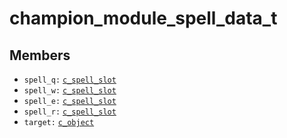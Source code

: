 # champion_module_spell_data_t

## Members

- `spell_q:` [`c_spell_slot`](/docs/classes/c_spell_slot)
- `spell_w:` [`c_spell_slot`](/docs/classes/c_spell_slot)
- `spell_e:` [`c_spell_slot`](/docs/classes/c_spell_slot)
- `spell_r:` [`c_spell_slot`](/docs/classes/c_spell_slot)
- `target:` [`c_object`](/docs/classes/c_object)
